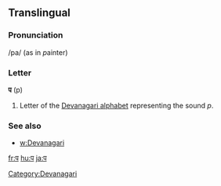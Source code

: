 ==Translingual==

===Pronunciation===
/pa/ (as in ''p''ainter)

===Letter===
'''प''' (p)

#Letter of the [[Devanagari alphabet]] representing the sound ''p''.

===See also===

* [[w:Devanagari]]

[[Category:Devanagari]]

[[fr:प]]
[[hu:प]]
[[ja:प]]